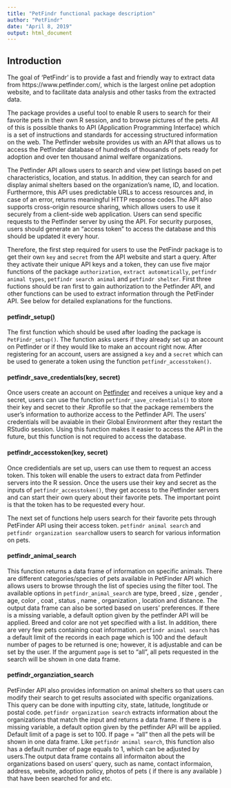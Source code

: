 ```yaml
---
title: "PetFindr functional package description"
author: "PetFindr"
date: "April 8, 2019"
output: html_document
---
```



## Introduction


The goal of 'PetFindr' is to provide a fast and friendly way to extract data from https://www.petfinder.com/, which is the largest online pet adoption website, and to facilitate data analysis and other tasks from the extracted data.\

The package provides a useful tool to enable R users to search for their favorite pets in their own R session, and to browse pictures of the pets. All of this is possible thanks to API (Application Programming Interface) which is a set of instructions and standards for accessing structured information on the web. The Petfinder website provides us with an API that allows us to access the Petfinder database of hundreds of thousands of pets ready for adoption and over ten thousand animal welfare organizations. \

The Petfinder API allows users to search and view pet listings based on pet characteristics, location, and status. In addition, they can search for and display animal shelters based on the organization's name, ID, and location. Furthermore, this API uses predictable URLs to access resources and, in case of an error, returns meaningful HTTP response codes.The API also supports cross-origin resource sharing, which allows users to use it securely from a client-side web application. Users can send specific requests to the Petfinder server by using the API. For security purposes, users should generate an "access token" to access the database and this should be updated it every hour. \

Therefore, the first step required for users to use the PetFindr package is to get their own `key` and `secret` from the API website and start a query. After they activate their unique API keys and a token, they can use five major functions of the package `authorization`, `extract automatically`, `petfindr animal types`, `petfindr search animal` and `petfindr shelter`. First three fuctions should be ran first to gain authorization to the Petfinder API, and other functions can be used to extract information through the PetFinder API. See below for detailed explanations for the functions. 


#### petfindr_setup()
The first function which should be used after loading the package is `PetFindr_setup()`. The function asks users if they already set up an account on Petfinder or if they would like to make an account right now. After registering for an account, users are assigned a `key` and a `secret` which can be used to generate a token using the function `petfindr_accesstoken()`. 


#### petfindr_save_credentials(key, secret)
Once users create an account on [Petfinder](https://www.petfinder.com/) and receives a unique key and a secret, users can use the function `petfindr_save_credentials()` to store their key and secret to their .Rprofile so that the package remembers the user's information to authorize access to the Petfinder API. The users' credentials will be avaiable in their Global Environment after they restart the RStudio session. Using this function makes it easier to access the API in the future, but this function is not required to access the database. 


#### petfindr_accesstoken(key, secret)
Once credidentials are set up, users can use them to request an access token. This token will enable the users to extract data from Petfinder servers into the R session. Once the users use their key and secret as the inputs of `petfindr_accesstoken()`, they get access to the Petfinder servers and can start their own query about their favorite pets. The important point is that the token has to be requested every hour.\

The next set of functions help users search for their favorite pets through PetFinder API using their access token. `petfindr animal search` and `petfindr organization search `allow users to search for various information on pets.


#### petfindr_animal_search
This function returns a data frame of information on specific animals. There are different categories/species of pets available in PetFinder API which allows users to browse through the list of species using the filter tool. The available options in `petfindr_animal_search` are type, breed , size , gender , age, color , coat , status , name , organization , location and distance. The output data frame can also be sorted based on users' preferences. If there is a missing variable, a default option given by the petfinder API will be applied. Breed and color are not yet specified with a list. In addition, there are very few pets containing coat information. `petfindr animal search` has a default limit of the records in each page which  is  100 and the default number of pages to be returned is one; however, it is adjustable and can be set by the user. If the argument `page` is set to  "all",  all pets requested in the search will be shown in one data frame. 



#### petfindr_organziation_search
PetFinder API also provides information on animal shelters so that users can modify their search to get results associated with specific organizations. This query can be done with inputting city, state, latitude, longtitude or postal code. `petfindr organization search` extracts information about the organizations that match the input and returns a data frame. If there is a missing variable, a default option given by the petfinder API will be applied. Default limit of a page is set to 100. If page = "all" then all the pets will be shown in one data frame. Like `petfindr animal search`, this function also has a  default number of page equals to 1, which can be adjusted by users.The output data frame contains all informaiton about the organizations based on users' query, such as name, contact informaion, address, website, adoption policy, photos of pets ( if there is any available ) that have been searched for and etc.    








